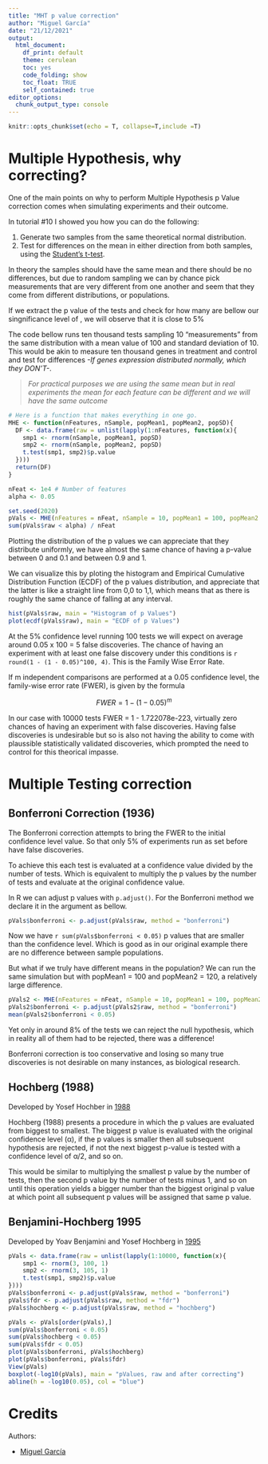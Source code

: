 ```yaml
---
title: "MHT p value correction"
author: "Miguel García"
date: "21/12/2021"
output:
  html_document: 
    df_print: default
    theme: cerulean
    toc: yes
    code_folding: show
    toc_float: TRUE
    self_contained: true
editor_options: 
  chunk_output_type: console
---
```


```r
knitr::opts_chunk$set(echo = T, collapse=T,include =T)
```

# Multiple Hypothesis, why correcting?

One of the main points on why to perform Multiple Hypothesis p Value correction
comes when simulating experiments and their outcome.

In tutorial #10 I showed you how you can do the following:

1) Generate two samples from the same theoretical normal distribution.
2) Test for differences on the mean in either direction from both samples, using
the [Student's t-test](https://en.wikipedia.org/wiki/Student's_t-test).

In theory the samples should have the same mean and there should be no 
differences, but due to random sampling we can by chance pick measurements that
are very different from one another and seem that they come from different 
distributions, or populations.

If we extract the p value of the tests and check for how many are bellow our
singnificance level of \alpha 0.05, we will observe that it is close to 5%

The code bellow runs ten thousand tests sampling 10 "measurements" from
the same distribution with a mean value of 100 and standard deviation of 10. 
This would be akin to measure ten thousand genes in treatment and control and
test for differences *-If genes expression distributed normally, which they DON'T-*.

> *For practical purposes we are using the same mean but in real experiments 
the mean for each feature can be different and we will have the same outcome*

```r
# Here is a function that makes everything in one go.
MHE <- function(nFeatures, nSample, popMean1, popMean2, popSD){
  DF <- data.frame(raw = unlist(lapply(1:nFeatures, function(x){
    smp1 <- rnorm(nSample, popMean1, popSD)
    smp2 <- rnorm(nSample, popMean2, popSD)
    t.test(smp1, smp2)$p.value
  })))
  return(DF)
}

nFeat <- 1e4 # Number of features
alpha <- 0.05

set.seed(2020)
pVals <- MHE(nFeatures = nFeat, nSample = 10, popMean1 = 100, popMean2 = 100, popSD = 10)
sum(pVals$raw < alpha) / nFeat
```

Plotting the distribution of the p values we can appreciate that they distribute
uniformly, we have almost the same chance of having a p-value between 0 and 0.1
and between 0.9 and 1. 

We can visualize this by ploting the histogram and Empirical Cumulative 
Distribution Function (ECDF) of the p values distribution, and appreciate that 
the latter is like a straight line from 0,0 to 1,1, which means that as there is
roughly the same chance of falling at any interval.

```r
hist(pVals$raw, main = "Histogram of p Values")
plot(ecdf(pVals$raw), main = "ECDF of p Values")
```


At the 5% confidence level running 100 tests we will expect on average
around 0.05 x 100 = 5 false discoveries. The chance of having an experiment
with at least one false discovery under this conditions is `r round(1 - (1 - 0.05)^100, 4)`.
This is the Family Wise Error Rate.

If m independent comparisons are performed at a 0.05 confidence level,
the family-wise error rate (FWER), is given by the formula

$$ FWER = 1 - (1 - 0.05 )^m  $$

In our case with 10000 tests FWER = 1 - 1.722078e-223, virtually zero chances
of having an experiment with false discoveries. Having false discoveries is 
undesirable but so is also not having the ability to come with plaussible 
statistically validated discoveries, which prompted the need to control for
this theorical impasse. 

# Multiple Testing correction

## Bonferroni Correction (1936)

The Bonferroni correction attempts to bring the FWER to the initial confidence
level value. So that only 5% of experiments run as set before have false 
discoveries.

To achieve this each test is evaluated at a confidence value divided by the
number of tests. Which is equivalent to multiply the p values by the number
of tests and evaluate at the original confidence value.

In R we can adjust p values with `p.adjust()`. For the Bonferroni method
we declare it in the argument as bellow.

```r
pVals$bonferroni <- p.adjust(pVals$raw, method = "bonferroni")
```

Now we have `r sum(pVals$bonferroni < 0.05)` p values that are smaller than
the confidence level. Which is good as in our original example there
are no difference between sample populations.

But what if we truly have different means in the population? We can run the
same simulation but with popMean1 = 100 and popMean2 = 120, a relatively large 
difference. 

```r
pVals2 <- MHE(nFeatures = nFeat, nSample = 10, popMean1 = 100, popMean2 = 120, popSD = 10)
pVals2$bonferroni <- p.adjust(pVals2$raw, method = "bonferroni")
mean(pVals2$bonferroni < 0.05)
```

Yet only in around 8% of the tests we can reject the null hypothesis, which in 
reality all of them had to be rejected, there was a difference!

Bonferroni correction is too conservative and losing so many true discoveries
is not desirable on many instances, as biological research.

## Hochberg (1988)

Developed by Yosef Hochber in [1988](http://www-stat.wharton.upenn.edu/~steele/Courses/956/Resource/MultipleComparision/Hochberg88.pdf)

Hochberg (1988) presents a procedure in which the p values are evaluated from
biggest to smallest. The biggest p value is evaluated with the original 
confidence level (α), if the p values is smaller then all subsequent 
hypothesis are rejected, if not the next biggest p-value is tested with 
a confidence level of α/2, and so on.

This would be similar to multiplying the smallest p value by the number of 
tests, then the second p value by the number of tests minus 1, and so on
until this operation yields a bigger number than the biggest original p value
at which point all subsequent p values will be assigned that same p value.

## Benjamini-Hochberg 1995

Developed by Yoav Benjamini and Yosef Hochberg in 
[1995](https://rss.onlinelibrary.wiley.com/doi/abs/10.1111/j.2517-6161.1995.tb02031.x)


```r
pVals <- data.frame(raw = unlist(lapply(1:10000, function(x){
    smp1 <- rnorm(3, 100, 1)
    smp2 <- rnorm(3, 105, 1)
    t.test(smp1, smp2)$p.value
})))
pVals$bonferroni <- p.adjust(pVals$raw, method = "bonferroni")
pVals$fdr <- p.adjust(pVals$raw, method = "fdr")
pVals$hochberg <- p.adjust(pVals$raw, method = "hochberg")

pVals <- pVals[order(pVals),]
sum(pVals$bonferroni < 0.05)
sum(pVals$hochberg < 0.05)
sum(pVals$fdr < 0.05)
plot(pVals$bonferroni, pVals$hochberg)
plot(pVals$bonferroni, pVals$fdr)
View(pVals)
boxplot(-log10(pVals), main = "pValues, raw and after correcting")
abline(h = -log10(0.05), col = "blue")
```


# Credits

Authors:

* [Miguel García](https://angelcampos.github.io/)

